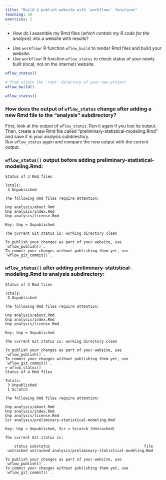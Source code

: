 ```yaml
---
title: "Build & publish website with `workflowr` functions"
teaching: 10
exercises: 2
---
```


:::::::::::::::::::::::::::::::::::::: questions 


- How do I assemble my Rmd files (*which contain my R code for the analysis*) into a website with results?   

::::::::::::::::::::::::::::::::::::::::::::::::

::::::::::::::::::::::::::::::::::::: objectives

- Use `workflowr` R function `wflow_build` to render Rmd files and build your website.  
- Use `workflowr` R function `wflow_status` to check status of your newly built (local, not on the internet) website.   


::::::::::::::::::::::::::::::::::::::::::::::::

```r
wflow_status()
```


```r
# from within the 'root' directory of your new project
wflow_build()
```




```r
wflow_status()
```

:::::::::::::::::::::::::::::::::::::: challenge

### How does the output of `wflow_status` change after adding a new Rmd file to the "analysis" subdirectory? 


First, look at the output of `wflow_status`. Run it again if you lost its output.  
Then, create a new Rmd file called "preliminary-statistical-modeling.Rmd" and save it in your analysis subdirectory.  
Run `wflow_status` again and compare the new output with the current output.







:::::::::::::: solution

### `wflow_status()` output before adding preliminary-statistical-modeling.Rmd:

```
Status of 3 Rmd files

Totals:
 3 Unpublished

The following Rmd files require attention:

Unp analysis/about.Rmd
Unp analysis/index.Rmd
Unp analysis/license.Rmd

Key: Unp = Unpublished

The current Git status is: working directory clean

To publish your changes as part of your website, use `wflow_publish()`.
To commit your changes without publishing them yet, use
`wflow_git_commit()`.
```



### `wflow_status()` after adding preliminary-statistical-modeling.Rmd to analysis subdirectory:

```
Status of 3 Rmd files

Totals:
 3 Unpublished

The following Rmd files require attention:

Unp analysis/about.Rmd
Unp analysis/index.Rmd
Unp analysis/license.Rmd

Key: Unp = Unpublished

The current Git status is: working directory clean

To publish your changes as part of your website, use `wflow_publish()`.
To commit your changes without publishing them yet, use
`wflow_git_commit()`.
> wflow_status()
Status of 4 Rmd files

Totals:
 3 Unpublished
 1 Scratch

The following Rmd files require attention:

Unp analysis/about.Rmd
Unp analysis/index.Rmd
Unp analysis/license.Rmd
Scr analysis/preliminary-statistical-modeling.Rmd

Key: Unp = Unpublished, Scr = Scratch (Untracked)

The current Git status is:

    status substatus                                          file
 untracked untracked analysis/preliminary-statistical-modeling.Rmd

To publish your changes as part of your website, use `wflow_publish()`.
To commit your changes without publishing them yet, use
`wflow_git_commit()`.
```






:::::::::::::::::::::::::

::::::::::::::::::::::::::::::::::::::::::::::::::




